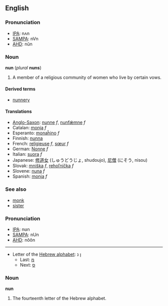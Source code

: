 ==English==

===Pronunciation===
* [[w:IPA|IPA]]: nʌn
* [[w:SAMPA|SAMPA]]: nVn
* [[w:AHD|AHD]]: nŭn

===Noun===
'''nun''' (''plural'' '''nuns''')

#A member of a religious community of women who live by certain vows.

====Derived terms====
*[[nunnery]]

====Translations====
*[[Anglo-Saxon]]: [[nunne]] ''f'', [[nunfǽmne]] ''f''
*Catalan: [[monja]] ''f''
*Esperanto: [[monaĥino]] ''f''
*Finnish: [[nunna]]
*French: [[religieuse]] ''f'', [[sœur]] ''f''
*German: [[Nonne]] ''f''
*Italian: [[suora]] ''f''
*Japanese: [[修道女]] (しゅうどうじょ, shudoujo), [[尼僧]] (にそう, nisou)
*Slovak: [[mníška#Slovak|mníška]] ''f'', [[rehoľníčka#Slovak|rehoľníčka]] ''f''
*Slovene: [[nuna]] ''f''
*Spanish: [[monja]] ''f''

===See also===
*[[monk]]
*[[sister]]

===Pronunciation===
* [[w:IPA|IPA]]: nʊn
* [[w:SAMPA|SAMPA]]: nUn
* [[w:AHD|AHD]]: nŏŏn
----
* Letter of the [[Wikipedia:Hebrew alphabet|Hebrew alphabet]]: &#1503; &#1504;
** Last: [[Mem|&#1502;]]
** Next: [[Samekh|&#1505;]]

===Noun===
'''nun'''

# The fourteenth letter of the Hebrew alphabet.